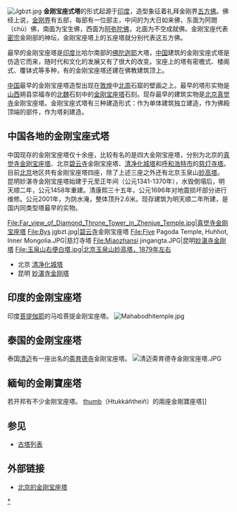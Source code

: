 {{佛教}}
[[File:Jgbzt.jpg|thumb]]
'''金刚宝座式塔'''的形式起源于[[印度|印度]]，造型象征着礼拜金刚界[[五方佛|五方佛]]。佛经上说，[[金刚界|金刚界]]有五部，每部有一位部主，中间的为大日如来佛，东面为阿閦（chù）佛，南面为宝生佛，西面为[[阿弥陀佛|阿弥陀佛]]，北面为不空成就佛。金刚宝座代表[[密宗|密宗]]金刚部的神坛，金刚宝座塔上的五座塔就分别代表这五方佛。

最早的金刚宝座塔是[[印度|印度]]比哈尔南部的[[菩提伽耶|佛陀迦耶]]大塔，[[中国|中国]]建筑的金刚宝座式塔是仿造它而来，随时代和文化的发展又有了很大的改变。宝座上的塔有密檐式、楼阁式、覆钵式等多种，有的金刚宝座塔还建在佛教建筑顶上。

[[中国|中国]]最早的金刚宝座塔造型出现在[[敦煌|敦煌]]中[[北周|北周]]石窟的壁画之上。最早的塔形实物是[[山西|山西]]朔县崇福寺的[[北魏|北魏]]石刻中的[[金刚宝座塔|金刚宝座塔]]石刻。现存最早的建筑实物是[[北京|北京]][[真觉寺|真觉寺]]金刚宝座塔。金刚宝座式塔有三种建造形式：作为单体建筑独立建造，作为佛殿顶端的部件，作为塔刹建造。

==中国各地的金刚宝座式塔==
中国现存的金刚宝座塔仅十余座，比较有名的是四大金刚宝座塔，分别为北京的[[真觉寺#金刚宝座塔|真觉寺金刚宝座塔]]、北京[[碧云寺_(北京市)|碧云寺]]金刚宝座塔、[[清净化城塔|清净化城塔]]和[[呼和浩特市|呼和浩特市]]的[[慈灯寺塔|慈灯寺塔]]。目前[[北京|北京]]地区共有金刚宝座塔四座，除了上述三座之外还有北京玉泉山[[妙高塔|妙高塔]]。
昆明妙湛寺金刚宝座塔始建于元至正年间（公元1341-1370年），水毁倒塌后，明天顺二年，公元1458年重建。清康熙三十五年，公元1696年对地震损坏部分进行维修。公元2001年，为防水淹，整体顶升2.6米。现存建筑为明天顺二年所建，是国内同类型塔最早的实物。
<gallery>
File:Far_view_of_Diamond_Throne_Tower_in_Zhenjue_Temple.jpg|[[真觉寺#金刚宝座塔|真觉寺金刚宝座塔]]
File:Bys jgbzt.jpg|[[碧云寺_(北京市)|碧云寺]]金刚宝座塔
File:Five Pagoda Temple, Huhhot, Inner Mongolia.JPG|慈灯寺塔
File:Miaozhansi jingangta.JPG|昆明[[妙湛寺金刚塔|妙湛寺金刚塔]]
File:玉泉山右便白塔.jpg|北京玉泉山妙高塔，1879年左右
</gallery>
*北京 [[清净化城塔|清净化城塔]]
*昆明 [[妙湛寺金刚塔|妙湛寺金刚塔]]

==印度的金刚宝座塔==
印度[[菩提伽耶|菩提伽耶]]的马哈菩提金刚宝座塔。
[[File:Mahabodhitemple.jpg|thumb]]

==泰国的金刚宝座塔==
泰国[[清迈|清迈]]有一座出名的[[斋育德寺|斋育德寺]]金刚宝座塔。
[[File:清迈斋育德寺金刚宝座塔.JPG|thumb]]

==緬甸的金剛寶座塔==
若开邦有不少金刚宝座塔。
[[圖像:Mrauk_U,_Dukkanthein_(6211919307).jpg|thumb]]（Htukkáñtheiñ）的兩座金剛寶座塔]]

==参见==
*[[古塔列表|古塔列表]]
==外部链接==
*[http://xingzhe.sinoaec.com/notice/voyage/jinhua/jinhua-1.htm 北京的金刚宝座塔]{{dead link|date=2018年4月 |bot=InternetArchiveBot |fix-attempted=yes }}

[[Category:金刚宝座式塔|*]]